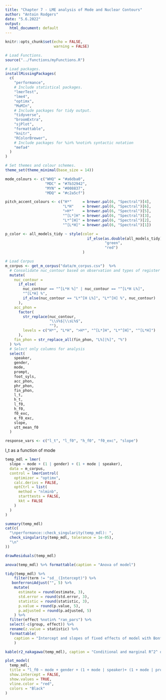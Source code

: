```yaml
---
title: "Chapter 7 - LME analysis of Mode and Nuclear Contours"
author: "Antoin Rodgers"
date: "5.6.2022"
output:
  html_document: default
---
```


```r
knitr::opts_chunk$set(echo = FALSE,
                      warning = FALSE)
```

```r

# Load Functions.
source("../functions/myFunctions.R") 

# Load packages.
installMissingPackages(
  c(
    "performance",
    # Include statistical packages.
    "lmerTest",
    "lme4",
    "optimx",
    "MuMIn",
    # Include packages for tidy output.
    "tidyverse",
    "broomExtra",
    "sjPlot",
    "formattable",
    "knitr",
    "RColorBrewer",
    # Include packages for %in% %notin% syntactic notation
    "mefa4"
  )
)

# Set themes and colour schemes.
theme_set(theme_minimal(base_size = 14))

mode_colours <- c("WHQ" = "#a6dba0",
                  "MDC" = "#7b32942",
                  "MYN" = "#008837",
                  "MDQ" = "#c2a5cf")

pitch_accent_colours <- c("H*"     = brewer.pal(6, "Spectral")[4],
                          "L*H"    = brewer.pal(6, "Spectral")[6],
                          ">H*"    = brewer.pal(6, "Spectral")[5],
                          "^[L*]H" = brewer.pal(6, "Spectral")[3],
                          "L*^[H]" = brewer.pal(6, "Spectral")[2],
                          "^[L*H]" = brewer.pal(6, "Spectral")[1])

p_color <- all_models_tidy ~ style(color =
                                     if_else(as.double(all_models_tidy) < 0.05,
                                             "green",
                                             "red")
                                   )


```

```r
# Load Corpus
m_corpus <- get_m_corpus("data/m_corpus.csv")  %>%
  # Consolidate nuc_contour based on observation and types of register shift.
  mutate(
    nuc_contour =
      if_else(
        nuc_contour == "^[L*H %]" | nuc_contour == "^[L*H L%]",
        "^[L*H] %",
        if_else(nuc_contour == "L*^[H L%]", "L*^[H] %", nuc_contour)
      ),
    acc_phon =
      factor(
        str_replace(nuc_contour,
                    "\\s%$|\\sL%$",
                    ""),
        levels = c("H*", "L*H", ">H*", "^[L*]H", "L*^[H]", "^[L*H]")
      ),
    fin_phon = str_replace_all(fin_phon, "L%]|%]", "%")
  ) %>%
  # Select only columns for analysis
  select(
    speaker,
    gender,
    mode,
    prompt,
    foot_syls,
    acc_phon,
    phr_phon,
    fin_phon,
    l_t,
    h_t,
    l_f0,
    h_f0,
    f0_exc,
    e_f0_exc,
    slope, 
    utt_mean_f0
  )
```

```r
response_vars <- c("l_t", "l_f0", "h_f0", "f0_exc", "slope")

```


l_t  as a function of mode
```r
temp_mdl = lmer(
  slope ~ mode + (1 | gender) + (1 + mode | speaker),
  data = m_corpus,
  control = lmerControl(
    optimizer = "optimx",
    calc.derivs = FALSE,
    optCtrl = list(
      method = "nlminb",
      starttests = FALSE,
      kkt = FALSE
    )
  )
)

summary(temp_mdl)
cat(c(
  "\nperformance::check_singularity(temp_mdl): ",
  check_singularity(temp_mdl, tolerance = 1e-05),
  "\n"
))

drawResiduals(temp_mdl)

anova(temp_mdl) %>% formattable(caption = "Anova of model")

tidy(temp_mdl) %>%
    filter(term != "sd__(Intercept)") %>%
   bonferroniAdjust("", 5) %>%
    mutate(
      estimate = round(estimate, 3),
      std.error = round(std.error, 3),
      statistic = round(statistic, 3),
      p.value = round(p.value, 5),
      p.adjusted = round(p.adjusted, 5)
    ) %>%
  filter(effect %notin% "ran_pars") %>% 
  select(-c(group, effect)) %>%
  rename(z.value = statistic) %>% 
  formattable(
    caption = "Intercept and slopes of fixed effects of model with Bonferroni adjusted p values"
    )

kable(r2_nakagawa(temp_mdl), caption = "Conditional and marginal R^2^ of model", digits = 2,align = "l")


```



```r
plot_model(
  temp_mdl,
  title = "l_f0 ~ mode + gender + (1 + mode | speaker)+ (1 + mode | prompt)",
  show.intercept = FALSE,
  show.values = TRUE,
  vline.color = "red",
  colors = "Black"
)

```
